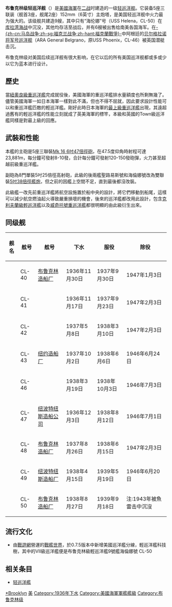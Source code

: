 {{expand|time=2011-06-21T11:36:02+00:00}}
{{軍艦模板
|名稱= 布鲁克林级 [[File:Flag_of_the_United_States.svg|30px]]<br />Brooklyn class
|圖片=  [[File:USS_Savannah_(CL-42)_off_the_Philadelphia_Naval_Shipyard_on_5_September_1944_(NH_97955).jpg|300px]]
|照片說明= CL-42 USS Savannah
|艦種= [[轻巡洋艦|轻巡洋艦]]
|擁有國= [[美國|美國]]
|數量= 完成：9艘<br />损失：1艘<br/>除役：8艘
|狀態= 退役
|標準= 9767噸
|滿載= 12207噸
|長度= 整體：606英尺（185m）
|闊度= 整體：62英尺（19m）
|吃水= 一般：23英尺（7m）
|極速= 32.5節
|鍋爐= 8座Babcock&Wilcox鍋爐<br/>4轴Parsons蒸汽轮机
|出力= 100,000軸馬力
|續航= 10,000海哩/15節
|乘員= 868人
|裝甲= 機庫：2.5吋<br>防護甲板：1.5吋<br/>裝甲帶：2.5-4吋<br>防水壁：4吋<br>指揮塔：1-1.5吋<br>舵機：2.5吋
|艦載機= 4架水上飞机
|裝備= 5門3聯裝[[6吋47倍徑艦炮|Mk16 6吋47倍徑艦炮]]<br/>8門單管{{Link-en|5吋25倍徑艦炮|5-inch/25-caliber gun}}（聖路易斯號和海倫娜號後改為雙聯裝[[Mk12_5吋38倍徑砲|Mk12_5吋38倍徑艦炮]]） <br/>8挺[[白朗寧M2重機槍|白朗寧M2重機槍]]
|其它= 2座彈射器
}}

''' 布鲁克林级轻巡洋舰'''（{{lang-en|Brooklyn class}}）是[[美國海軍|美國海軍]]在[[二战|二战]]时建造的一级[[轻巡洋舰|轻巡洋舰]]。它装备5座三联装（舰首3座，舰尾2座）152mm（6英寸）主炮塔，是美国轻巡洋舰中火力最为强大的。该级舰共建造9艘，其中只有“海伦娜”号（USS Helena，CL-50）在[[库拉湾海战|库拉湾海战]]中沉没，其他均存活至战后，并有6艘被出售给南美各国海军。在[[马岛战争|-{zh-cn:马岛战争;zh-sg:福克兰战争;zh-hant:福克蘭戰爭}-]]中阿根廷的[[贝尔格拉诺将军号巡洋舰|贝尔格拉诺将军号巡洋舰]]（ARA General Belgrano，原USS Phoenix，CL-46）被英国潜艇击沉。

布鲁克林级对美国后续巡洋舰有很大影响，在它以后的所有美国巡洋舰都或多或少以它为蓝本进行设计。

== 歷史 ==
當[[紐奧良級重巡洋艦|紐奧良級重巡洋艦]]完成就役後，美國海軍的重巡洋艦排水量額度也所剩無幾了。儘管美國海軍一如日本海軍一樣對此不滿，但也不得不屈就，因此要求設計性能可以和重巡洋艦匹敵的輕巡洋艦。剛好此時日本海軍的[[最上級重巡洋艦|最上級重巡洋艦]]出現，其遠超過舊有的輕巡洋艦的性能立刻就成了英美海軍的標竿，本級和英國的Town級巡洋艦同樣是對最上級的回應。

== 武裝和性能 ==
本艦的主砲是5座三聯裝[[6吋47倍徑艦炮|Mk 16 6吋47倍徑砲]]，在47.5度仰角時射程可達 23,881m，每分鐘可發射8-10發，合計每分鐘可發射120-150發砲彈，火力甚至超越前級重巡洋艦。

副砲為8門單裝5吋25倍徑高射砲，此級的後兩艦聖路易斯號和海倫娜號改為雙聯裝[[Mk12_5吋38倍徑砲|5吋38倍徑艦炮]]，但之前的因艦上空間不足，直到最後都沒改裝。

此級艦一改先前重巡洋艦將航空設施置於船中央的設計，將它們移動到船尾，這樣可以減少航空燃油起火導致嚴重損壞的機會，後來的巡洋艦都改用此設計，包含[[克利夫蘭級輕巡洋艦|克利夫蘭級輕巡洋艦]]以及[[威奇托號重巡洋艦|威奇托號重巡洋艦]]都很明顯的由此級衍生出來。

== 同级舰 ==
{| class=wikitable
|-
!舰名  !!舷号  !!舷号  !!下水  !!服役  !!除役
|-
|{{link-en|布鲁克林号轻巡洋舰|USS Brooklyn (CL-40)|布鲁克林号}} || CL-40 ||[[布鲁克林造船厂|布鲁克林造船厂]]|| 1936年11月30日  ||1937年9月30日  ||1947年1月3日
|-
|{{link-en|费城号轻巡洋舰|USS Philadelphia (CL-41)|费城号}} || CL-41 ||{{link-en|费城海军造船厂|Philadelphia Naval Shipyard}}||1936年11月17日  || 1937年9月23日 ||1947年2月3日
|-
|{{link-en|萨凡纳号轻巡洋舰|USS Savannah (CL-42)|萨凡纳号}} || CL-42 ||rowspan="3"|[[纽约造船厂|纽约造船厂]]||1937年5月8日  ||1938年3月10日  ||1947年2月3日
|-
|{{link-en|纳什维尔号轻巡洋舰|USS Nashville (CL-43)|纳什维尔号}} || CL-43 ||1937年10月2日  ||1938年6月6日  ||1946年6月24日
|-
|{{link-en|凤凰城号轻巡洋舰|USS Phoenix (CL-46)|凤凰城号}} || CL-46 ||1938年3月19日 || 1938年10月3日 ||1946年7月3日
|-
|{{link-en|博伊西号轻巡洋舰|USS Boise (CL-47)|博伊西号}} || CL-47 ||[[纽波特纽斯造船公司|纽波特纽斯造船公司]] ||1936年12月3日 || 1938年8月12日 ||1946年7月1日
|-
|{{link-en|檀香山号轻巡洋舰|USS Honolulu (CL-48)|檀香山号}} || CL-48 ||[[布鲁克林造船厂|布鲁克林造船厂]]||1937年8月26日  ||1938年6月15日 ||1947年2月3日
|-
|{{link-en|圣路易斯号轻巡洋舰|USS St Louis (CL-49)|圣路易斯号}} || CL-49 ||[[纽波特纽斯造船厂|纽波特纽斯造船厂]] ||1938年4月15日 ||1939年5月19日 || 1946年6月20日
|-
|{{link-en|海伦娜号轻巡洋舰|USS Helena (CL-50)|海伦娜号}} || CL-50 ||[[布鲁克林造船厂|布鲁克林造船厂]]||1938年8月27日 ||1939年9月18日 ||注:1943年被魚雷击中沉沒
|}

== 流行文化 ==
* 由[[戰遊網|戰遊網]]營運的[[戰艦世界|戰艦世界]]，於0.7.5版本中新增美國巡洋艦分線，輕巡洋艦科技樹，其中的VII級巡洋艦便是布鲁克林級輕巡洋艦9號艦海倫娜號 CL-50

== 相关条目 ==
* [[轻巡洋艦|轻巡洋艦]]

{{WWIIUSShips}}
{{美國海軍輕巡洋艦}}

{{DEFAULTSORT:Brooklyn}}
[[Category:美國巡洋艦|*Brooklyn]]
[[Category:轻巡洋舰|美]]
[[Category:1936年下水|Category:1936年下水]]
[[Category:美國海軍軍艦艦級|Category:美國海軍軍艦艦級]]
[[Category:布鲁克林级|Category:布鲁克林级]]